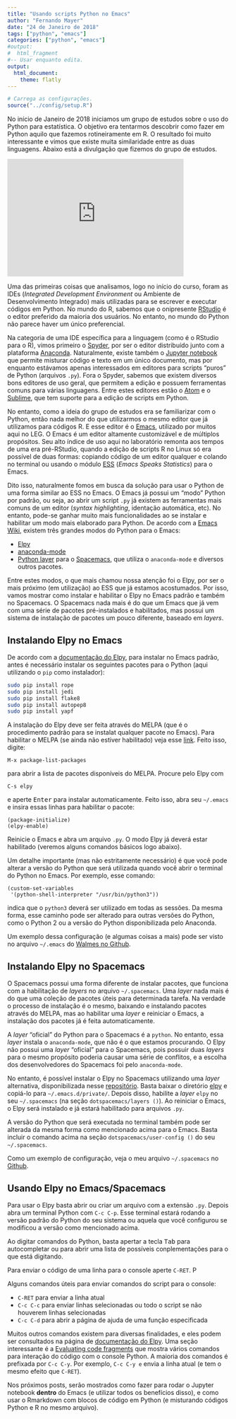 ```yaml
---
title: "Usando scripts Python no Emacs"
author: "Fernando Mayer"
date: "24 de Janeiro de 2018"
tags: ["python", "emacs"]
categories: ["python", "emacs"]
#output:
#  html_fragment
#-- Usar enquanto edita.
output:
  html_document:
    theme: flatly
---
```


```r
# Carrega as configurações.
source("../config/setup.R")
```

No início de Janeiro de 2018 iniciamos um grupo de estudos sobre o uso
do Python para estatística. O objetivo era tentarmos descobrir como
fazer em Python aquilo que fazemos rotineiramente em R. O resultado foi
muito interessante e vimos que existe muita similaridade entre as duas
linguagens. Abaixo está a divulgação que fizemos do grupo de estudos.

<iframe src="https://www.facebook.com/plugins/post.php?href=https%3A%2F%2Fwww.facebook.com%2Fleg.ufpr%2Fposts%2F935006519988723&width=400&show_text=false&height=266&appId" width="400" height="266" style="border:none;overflow:hidden" scrolling="no" frameborder="0" allowTransparency="true"></iframe>

Uma das primeiras coisas que analisamos, logo no início do curso, foram
as IDEs (*Integrated Development Environment* ou Ambiente de
Desenvolvimento Integrado) mais utilizadas para se escrever e executar
códigos em Python. No mundo do R, sabemos que o onipresente
[RStudio](https://www.rstudio.com) é o editor preferido da maioria dos
usuários. No entanto, no mundo do Python não parece haver um único
preferencial.

Na categoria de uma IDE específica para a linguagem (como é o RStudio
para o R), vimos primeiro o
[Spyder](https://pythonhosted.org/spyder/index.html), por ser o editor
distribuído junto com a plataforma [Anaconda](https://anaconda.org).
Naturalmente, existe também o [Jupyter notebook](http://jupyter.org) que
permite misturar código e texto em um único documento, mas por enquanto
estávamos apenas interessados em editores para scripts "puros" de Python
(arquivos `.py`). Fora o Spyder, sabemos que existem diversos bons
editores de uso geral, que permitem a edição e possuem ferramentas
comuns para várias linguagens. Entre estes editores estão o
[Atom](https://atom.io) e o [Sublime](https://www.sublimetext.com), que
tem suporte para a edição de scripts em Python.

No entanto, como a ideia do grupo de estudos era se familiarizar com o
Python, então nada melhor do que utilizarmos o mesmo editor que já
utilizamos para códigos R. E esse editor é o
[Emacs](https://www.gnu.org/software/emacs), utilizado por muitos aqui
no LEG. O Emacs é um editor altamente customizável e de múltiplos
propósitos. Seu alto índice de uso aqui no laboratório remonta aos
tempos de uma era pré-RStudio, quando a edição de scripts R no Linux só
era possível de duas formas: copiando código de um editor qualquer e
colando no terminal ou usando o módulo [ESS](http://ess.r-project.org)
(*Emacs Speaks Statistics*) para o Emacs.

Dito isso, naturalmente fomos em busca da solução para usar o Python de
uma forma similar ao ESS no Emacs. O Emacs já possui um "modo" Python
por padrão, ou seja, ao abrir um script `.py` já existem as ferramentas
mais comuns de um editor (*syntax highlighting*, identação automática,
etc). No entanto, pode-se ganhar muito mais funcionalidades ao se
instalar e habilitar um modo mais elaborado para Python. De acordo com a
[Emacs Wiki](https://www.emacswiki.org/emacs/PythonProgrammingInEmacs),
existem três grandes modos do Python para o Emacs:

- [Elpy](https://github.com/jorgenschaefer/elpy)
- [anaconda-mode](https://github.com/proofit404/anaconda-mode)
- [Python
  layer](https://github.com/syl20bnr/spacemacs/tree/master/layers/%2Blang/python)
  para o [Spacemacs](http://spacemacs.org), que utiliza o
  `anaconda-mode` e diversos outros pacotes.

Entre estes modos, o que mais chamou nossa atenção foi o Elpy, por ser o
mais próximo (em utilização) ao ESS que já estamos acostumados. Por
isso, vamos mostrar como instalar e habilitar o Elpy no Emacs padrão e
também no Spacemacs. O Spacemacs nada mais é do que um Emacs que já vem
com uma série de pacotes pré-instalados e habilitados, mas possui um
sistema de instalação de pacotes um pouco diferente, baseado em
*layers*.

## Instalando Elpy no Emacs

De acordo com a [documentação do
Elpy](https://github.com/jorgenschaefer/elpy), para instalar no Emacs
padrão, antes é necessário instalar os seguintes pacotes para o Python
(aqui utilizando o `pip` como instalador):

```sh
sudo pip install rope
sudo pip install jedi
sudo pip install flake8
sudo pip install autopep8
sudo pip install yapf
```

A instalação do Elpy deve ser feita através do MELPA (que é o
procedimento padrão para se instalat qualquer pacote no Emacs). Para
habilitar o MELPA (se ainda não estiver habilitado) veja esse
[link](https://www.emacswiki.org/emacs/MELPA). Feito isso, digite:

```
M-x package-list-packages
```

para abrir a lista de pacotes disponíveis do MELPA. Procure pelo Elpy
com

```
C-s elpy
```

e aperte <kbd>Enter</kbd> para instalar automaticamente. Feito isso,
abra seu `~/.emacs` e insira essas linhas para habilitar o pacote:

```
(package-initialize)
(elpy-enable)
```

Reinicie o Emacs e abra um arquivo `.py`. O modo Elpy já deverá estar
habilitado (veremos alguns comandos básicos logo abaixo).

Um detalhe importante (mas não estritamente necessário) é que você pode
alterar a versão do Python que será utilizada quando você abrir o
terminal do Python no Emacs. Por exemplo, esse comando:

```
(custom-set-variables
 '(python-shell-interpreter "/usr/bin/python3"))
```

indica que o `python3` deverá ser utilizado em todas as sessões. Da
mesma forma, esse caminho pode ser alterado para outras versões do
Python, como o Python 2 ou a versão do Python disponibilizada pelo
Anaconda.

Um exemplo dessa configuração (e algumas coisas a mais) pode ser visto
no arquivo `~/.emacs` do [Walmes no
Github](https://github.com/walmes/emacs/blob/master/dotemacs.el).

## Instalando Elpy no Spacemacs

O Spacemacs possui uma forma diferente de instalar pacotes, que funciona
com a habilitação de *layers* no arquivo `~/.spacemacs`. Uma *layer*
nada mais é do que uma coleção de pacotes úteis para determinada tarefa.
Na verdade o processo de instalação é o mesmo, baixando e instalando
pacotes através do MELPA, mas ao habilitar uma *layer* e reiniciar o
Emacs, a instalação dos pacotes já é feita automaticamente.

A *layer* "oficial" do Python para o Spacemacs é a `python`. No entanto,
essa *layer* instala o `anaconda-mode`, que não é o que estamos
procurando. O Elpy não possui uma *layer* "oficial" para o Spacemacs,
pois possuir duas *layers* para o mesmo propósito poderia causar uma
série de conflitos, e a escolha dos desenvolvedores do Spacemacs foi
pelo `anaconda-mode`.

No entanto, é possível instalar o Elpy no Spacemacs utilizando uma
*layer* alternativa, disponibilizada nesse
[repositório](https://github.com/rgemulla/spacemacs-layers). Basta
baixar o diretório
[elpy](https://github.com/rgemulla/spacemacs-layers/tree/master/+lang/elpy)
e copiá-lo para `~/.emacs.d/private/`. Depois disso, habilite a *layer*
`elpy` no seu `~/.spacemacs` (na seção `dotspacemacs/layers ()`). Ao
reiniciar o Emacs, o Elpy será instalado e já estará habilitado para
arquivos `.py`.

A versão do Python que será executada no terminal também pode ser
alterada da mesma forma como mencionado acima para o Emacs. Basta
incluir o comando acima na seção `dotspacemacs/user-config ()` do seu
`~/.spacemacs`.

Como um exemplo de configuração, veja o meu arquivo `~/.spacemacs` no
[Github](https://github.com/fernandomayer/spacemacs/blob/master/spacemacs.el).

## Usando Elpy no Emacs/Spacemacs

Para usar o Elpy basta abrir ou criar um arquivo com a extensão `.py`.
Depois abra um terminal Python com `C-c C-p`. Esse terminal estará
rodando a versão padrão do Python do seu sistema ou aquela que você
configurou se modificou a versão como mencionado acima.

Ao digitar comandos do Python, basta apertar a tecla <kbd>Tab</kbd> para
autocompletar ou para abrir uma lista de possíveis conplementações para
o que está digitando.

Para enviar o código de uma linha para o console aperte `C-RET`. P

Alguns comandos úteis para enviar comandos do script para o console:

- `C-RET` para enviar a linha atual
- `C-c C-c` para enviar linhas selecionadas ou todo o script se não
  houverem linhas selecionadas
- `C-c C-d` para abrir a página de ajuda de uma função especificada

Muitos outros comandos existem para diversas finalidades, e eles podem
ser consultados na página de [documentação do
Elpy](https://elpy.readthedocs.io/en/latest/ide.html). Uma seção
interessante é a [Evaluating code
fragments](https://elpy.readthedocs.io/en/latest/ide.html#evaluating-code-fragments)
que mostra vários comandos para interação do código com o console
Python. A maioria dos comandos é prefixada por `C-c C-y`. Por exemplo,
`C-c C-y e` envia a linha atual (e tem o mesmo efeito que `C-RET`).

Nos próximos posts, serão mostrados como fazer para rodar o Jupyter
notebook **dentro** do Emacs (e utilizar todos os benefícios disso), e
como usar o Rmarkdown com blocos de código em Python (e misturando
códigos Python e R no mesmo arquivo).
